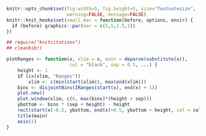 ```r
knitr::opts_chunk$set(fig.width=5, fig.height=5, size="footnotesize",
                      warning=FALSE, message=FALSE)
knitr::knit_hooks$set(small.mar = function(before, options, envir) {
  if (before) graphics::par(mar = c(5,5,1.5,1))
})
```

```r
## require("knitcitations")
## cleanbib()
```

```r
plotRanges <- function(x, xlim = x, main = deparse(substitute(x)),
                       col = "black", sep = 0.5, ...) {
    height <- 1
    if (is(xlim, "Ranges"))
        xlim <- c(min(start(xlim)), max(end(xlim)))
    bins <- disjointBins(IRanges(start(x), end(x) + 1))
    plot.new()
    plot.window(xlim, c(0, max(bins)*(height + sep)))
    ybottom <- bins * (sep + height) - height
    rect(start(x)-0.5, ybottom, end(x)+0.5, ybottom + height, col = col, ...)
    title(main)
    axis(1)
}
```
 
